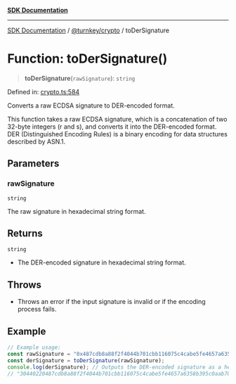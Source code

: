 [**SDK Documentation**](../../../README.mdx)

***

[SDK Documentation](../../../packages.mdx) / [@turnkey/crypto](../README.mdx) / toDerSignature

# Function: toDerSignature()

> **toDerSignature**(`rawSignature`): `string`

Defined in: [crypto.ts:584](https://github.com/tkhq/sdk/blob/fd49bfe86475c8603b3eb385aa101efa36fa32fc/packages/crypto/src/crypto.ts#L584)

Converts a raw ECDSA signature to DER-encoded format.

This function takes a raw ECDSA signature, which is a concatenation of two 32-byte integers (r and s),
and converts it into the DER-encoded format. DER (Distinguished Encoding Rules) is a binary encoding
for data structures described by ASN.1.

## Parameters

### rawSignature

`string`

The raw signature in hexadecimal string format.

## Returns

`string`

- The DER-encoded signature in hexadecimal string format.

## Throws

- Throws an error if the input signature is invalid or if the encoding process fails.

## Example

```ts
// Example usage:
const rawSignature = "0x487cdb8a88f2f4044b701cbb116075c4cabe5fe4657a6358b395c0aab70694db3453a8057e442bd1aff0ecabe8a82c831f0edd7f2158b7c1feb3de9b1f20309b1c";
const derSignature = toDerSignature(rawSignature);
console.log(derSignature); // Outputs the DER-encoded signature as a hex string
// "30440220487cdb8a88f2f4044b701cbb116075c4cabe5fe4657a6358b395c0aab70694db02203453a8057e442bd1aff0ecabe8a82c831f0edd7f2158b7c1feb3de9b1f20309b"
```
